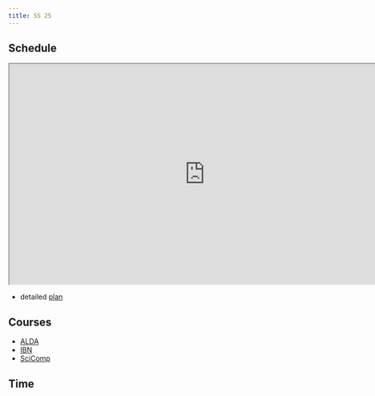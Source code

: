 ```yaml
---
title: SS 25
---
```


## Schedule

```{=html}
<iframe width="780" height="440" src="https://docs.google.com/spreadsheets/d/e/2PACX-1vQ-tnZaQf_WxJNWKo_DSYoMYZ9eqbmQ-seJxYXIeT3vxh5JpBEjs40VcXaQB-nsxOSBo7GZj4hjRCiS/pubhtml"></iframe>
```

* detailed [plan](https://docs.google.com/spreadsheets/d/e/2PACX-1vRMRrM18WqK_iUuCsj6jx4YbixDTOIozv9O87CeD52qRrw8-T5ILyMBa6Thl597Zk7BqYH5-SnFYexX/pubhtml)

## Courses 

* [ALDA](./alda/index.qmd)
* [IBN](./ibn//index.qmd)
* [SciComp](./scicomp/index.qmd)


## Time
